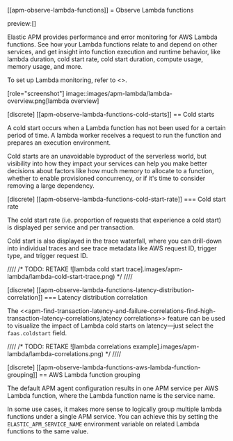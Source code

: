 [[apm-observe-lambda-functions]]
= Observe Lambda functions

preview:[]

Elastic APM provides performance and error monitoring for AWS Lambda functions.
See how your Lambda functions relate to and depend on other services, and
get insight into function execution and runtime behavior, like lambda duration, cold start rate, cold start duration, compute usage, memory usage, and more.

To set up Lambda monitoring, refer to <<apm-agents-aws-lambda-functions>>.

[role="screenshot"]
image::images/apm-lambda/lambda-overview.png[lambda overview]

[discrete]
[[apm-observe-lambda-functions-cold-starts]]
== Cold starts

A cold start occurs when a Lambda function has not been used for a certain period of time. A lambda worker receives a request to run the function and prepares an execution environment.

Cold starts are an unavoidable byproduct of the serverless world, but visibility into how they impact your services can help you make better decisions about factors like how much memory to allocate to a function, whether to enable provisioned concurrency, or if it's time to consider removing a large dependency.

[discrete]
[[apm-observe-lambda-functions-cold-start-rate]]
=== Cold start rate

The cold start rate (i.e. proportion of requests that experience a cold start) is displayed per service and per transaction.

Cold start is also displayed in the trace waterfall, where you can drill-down into individual traces and see trace metadata like AWS request ID, trigger type, and trigger request ID.

////
/* TODO: RETAKE
![lambda cold start trace].images/apm-lambda/lambda-cold-start-trace.png) */
////

[discrete]
[[apm-observe-lambda-functions-latency-distribution-correlation]]
=== Latency distribution correlation

The <<apm-find-transaction-latency-and-failure-correlations-find-high-transaction-latency-correlations,latency correlations>> feature can be used to visualize the impact of Lambda cold starts on latency—just select the `faas.coldstart` field.

////
/* TODO: RETAKE
![lambda correlations example].images/apm-lambda/lambda-correlations.png) */
////

[discrete]
[[apm-observe-lambda-functions-aws-lambda-function-grouping]]
== AWS Lambda function grouping

The default APM agent configuration results in one APM service per AWS Lambda function,
where the Lambda function name is the service name.

In some use cases, it makes more sense to logically group multiple lambda functions under a single
APM service. You can achieve this by setting the `ELASTIC_APM_SERVICE_NAME` environment variable
on related Lambda functions to the same value.
